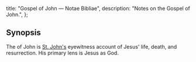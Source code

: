   title: "Gospel of John — Notae Bibliae",
  description: "Notes on the Gospel of John.",
};

<Initial text="Gospel of John"/>

## Synopsis

The <Definition lang="english" anchor="gospel" text="Gospel" /> of John is [St. John's](/people/saints/john) eyewitness account of Jesus' life, death, and resurrection. His primary lens is Jesus as God.
